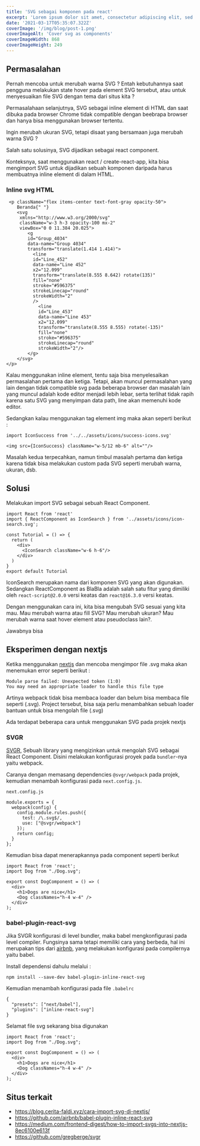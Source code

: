 ```yaml
---
title: 'SVG sebagai komponen pada react'
excerpt: 'Lorem ipsum dolor sit amet, consectetur adipiscing elit, sed do eiusmod tempor incididunt ut labore et dolore magna aliqua. Praesent elementum facilisis leo vel fringilla est ullamcorper eget. At imperdiet dui accumsan sit amet nulla facilities morbi tempus.'
date: '2021-03-17T05:35:07.322Z'
coverImage: '/img/blog/post-1.png'
coverImageAlt: 'Cover svg as components'
coverImageWidth: 868
coverImageHeight: 249
---
```


## Permasalahan

Pernah mencoba untuk merubah warna SVG ? Entah kebutuhannya saat pengguna melakukan state hover pada element SVG tersebut, atau untuk menyesuaikan file SVG dengan tema dari situs kita ?

Permasalahaan selanjutnya, SVG sebagai inline element di HTML dan saat dibuka pada browser Chrome tidak compatible dengan beebrapa browser dan hanya bisa menggunakan browser tertentu.

Ingin merubah ukuran SVG, tetapi disaat yang bersamaan juga merubah warna SVG ? 

Salah satu solusinya, SVG dijadikan sebagai react component.

Konteksnya, saat menggunakan react / create-react-app, kita bisa mengimport SVG untuk dijadikan sebuah komponen daripada harus membuatnya inline element di dalam HTML. 

### Inline svg HTML

```
 <p className="flex items-center text-font-gray opacity-50">
    Beranda{" "}
    <svg
     xmlns="http://www.w3.org/2000/svg"
     className="w-3 h-3 opacity-100 mx-2"
     viewBox="0 0 11.384 20.025">
        <g
        id="Group_4034"
        data-name="Group 4034"
        transform="translate(1.414 1.414)">
          <line
          id="Line_452"
          data-name="Line 452"
          x2="12.099"
          transform="translate(8.555 8.642) rotate(135)"
          fill="none"
          stroke="#596375"
          strokeLinecap="round"
          strokeWidth="2"
          />
            <line
            id="Line_453"
            data-name="Line 453"
            x2="12.099"
            transform="translate(8.555 8.555) rotate(-135)"
            fill="none"
            stroke="#596375"
            strokeLinecap="round"
            strokeWidth="2"/>
        </g>
    </svg>
</p>
```

Kalau menggunakan inline element, tentu saja bisa menyelesaikan permasalahan pertama dan ketiga. Tetapi, akan muncul permasalahan yang lain dengan tidak compatible svg pada beberapa browser dan masalah lain yang muncul adalah kode editor menjadi lebih lebar, serta terlihat tidak rapih karena satu SVG yang menyimpan data path, line akan memenuhi kode editor.

Sedangkan kalau menggunakan tag element img maka akan seperti berikut :

```
import IconSuccess from '../../assets/icons/success-icons.svg'

<img src={IconSuccess} className="w-5/12 mb-6" alt=""/>
```

Masalah kedua terpecahkan, namun timbul masalah pertama dan ketiga karena tidak bisa melakukan custom pada SVG seperti merubah warna, ukuran, dsb. 

## Solusi

Melakukan import SVG sebagai sebuah React Component.

```
import React from 'react'
import { ReactComponent as IconSearch } from '../assets/icons/icon-search.svg';

const Tutorial = () => {
  return (
    <div>
      <IconSearch className="w-6 h-6"/>
    </div>
  )
}
export default Tutorial
```

IconSearch merupakan nama dari komponen SVG yang akan digunakan. Sedangkan ReactComponent as BlaBla adalah salah satu fitur yang dimiliki oleh `react-script@2.0.0` versi keatas dan `react@16.3.0` versi keatas.

Dengan menggunakan cara ini, kita bisa mengubah SVG sesuai yang kita mau. Mau merubah warna atau fill SVG? Mau merubah ukuran? Mau merubah warna saat hover element atau pseudoclass lain?. 

Jawabnya bisa

## Eksperimen dengan nextjs

Ketika menggunakan [nextjs](https://nextjs.org/) dan mencoba mengimpor file .svg maka akan menemukan error seperti berikut :

```
Module parse failed: Unexpected token (1:0)
You may need an appropriate loader to handle this file type
```

Artinya webpack tidak bisa membaca loader dan belum bisa membaca file seperti (.svg). Project tersebut, bisa saja perlu menambahkan sebuah loader bantuan untuk bisa mengolah file (.svg)

Ada terdapat beberapa cara untuk menggunakan SVG pada projek nextjs

### SVGR

[SVGR](https://github.com/gregberge/svgr), Sebuah library yang mengizinkan untuk mengolah SVG sebagai React Component. Disini melakukan konfigurasi proyek pada `bundler`-nya yaitu webpack.

Caranya dengan memasang dependencies `@svgr/webpack` pada projek,  kemudian menambah konfigurasi pada `next.config.js`.

`next.config.js`

```
module.exports = {
  webpack(config) {
    config.module.rules.push({
      test: /\.svg$/,
      use: ["@svgr/webpack"]
    });
    return config;
  }
};
```

Kemudian bisa dapat menerapkannya pada component seperti berikut

```
import React from 'react';
import Dog from "./Dog.svg";

export const DogComponent = () => (
  <div>
    <h1>Dogs are nice</h1>
    <Dog classNames="h-4 w-4" />
  </div>
);
```

### babel-plugin-react-svg

Jika SVGR konfigurasi di level bundler, maka babel mengkonfigurasi pada level compiler. Fungsinya sama tetapi memiliki cara yang berbeda, hal ini merupakan tips dari [airbnb]([https://github.com/airbnb/babel-plugin-inline-react-svg]), yang melakukan konfigurasi pada compilernya yaitu babel.

Install dependensi dahulu melalui :

```
npm install --save-dev babel-plugin-inline-react-svg
```

Kemudian menambah konfigurasi pada file `.babelrc`

```
{
  "presets": ["next/babel"],
  "plugins": ["inline-react-svg"]
}
```

Selamat file svg sekarang bisa digunakan

```
import React from 'react';
import Dog from "./Dog.svg";

export const DogComponent = () => (
  <div>
    <h1>Dogs are nice</h1>
    <Dog classNames="h-4 w-4" />
  </div>
);
```

## Situs terkait 

- https://blog.cerita-faldi.xyz/cara-import-svg-di-nextjs/
- https://github.com/airbnb/babel-plugin-inline-react-svg
- https://medium.com/frontend-digest/how-to-import-svgs-into-nextjs-8ec6100e613f
- https://github.com/gregberge/svgr
